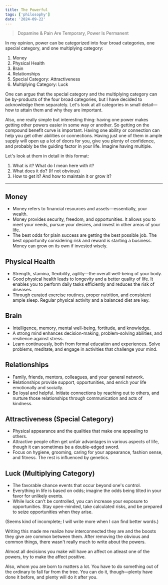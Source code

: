 ```yaml
---
title: The Powerful
tags: ['philosophy']
date: '2024-09-22'
---
```


> Dopamine & Pain Are Temporary, Power Is Permanent

In my opinion, power can be categorized into four broad categories, one special category, and one multiplying category:

1. Money
2. Physical Health
3. Brain
4. Relationships
5. Special Category: Attractiveness
6. Multiplying Category: Luck

One can argue that the special category and the multiplying category can be by-products of the four broad categories, but I have decided to acknowledge them separately. Let's look at all categories in small detail—how to attain them and why they are important.

Also, one really simple but interesting thing: having one power makes getting other powers easier in some way or another. So getting on the compound benefit curve is important. Having one ability or connection can help you get other abilities or connections. Having just one of them in ample supply will open up a lot of doors for you, give you plenty of confidence, and probably be the guiding factor in your life. Imagine having multiple.

Let's look at them in detail in this format:
1. What is it? What do I mean here with it?
2. What does it do? (If not obvious)
3. How to get it? And how to maintain it or grow it?

---

## Money
- Money refers to financial resources and assets—essentially, your wealth.
- Money provides security, freedom, and opportunities. It allows you to meet your needs, pursue your desires, and invest in other areas of your life.
- The best odds for plain success are getting the best possible job. The best opportunity considering risk and reward is starting a business. Money can grow on its own if invested wisely.

## Physical Health
- Strength, stamina, flexibility, agility—the overall well-being of your body.
- Good physical health leads to longevity and a better quality of life. It enables you to perform daily tasks efficiently and reduces the risk of diseases.
- Through curated exercise routines, proper nutrition, and consistent ample sleep. Regular physical activity and a balanced diet are key.

## Brain
- Intelligence, memory, mental well-being, fortitude, and knowledge.
- A strong mind enhances decision-making, problem-solving abilities, and resilience against stress.
- Learn continuously, both from formal education and experiences. Solve problems, meditate, and engage in activities that challenge your mind.

## Relationships
- Family, friends, mentors, colleagues, and your general network.
- Relationships provide support, opportunities, and enrich your life emotionally and socially.
- Be loyal and helpful. Initiate connections by reaching out to others, and nurture those relationships through communication and acts of kindness.

## Attractiveness (Special Category)
- Physical appearance and the qualities that make one appealing to others.
- Attractive people often get unfair advantages in various aspects of life, though it can sometimes be a double-edged sword.
- Focus on hygiene, grooming, caring for your appearance, fashion sense, and fitness. The rest is influenced by genetics.

## Luck (Multiplying Category)
- The favorable chance events that occur beyond one's control.
- Everything in life is based on odds; imagine the odds being tilted in your favor for unlikely events.
- While luck can't be controlled, you can increase your exposure to opportunities. Stay open-minded, take calculated risks, and be prepared to seize opportunities when they arise.

(Seems kind of incomplete; I will write more when I can find better words.)

Writing this made me realize how interconnected they are and the boosts they give are common between them. After removing the obvious and common things, there wasn't really much to write about the powers.

Almost all decisions you make will have an affect on atleast one of the powers, try to make the affect positive.

Also, whom you are born to matters a lot. You have to do something out of the ordinary to fall far from the tree. You can do it, though—plenty have done it before, and plenty will do it after you.